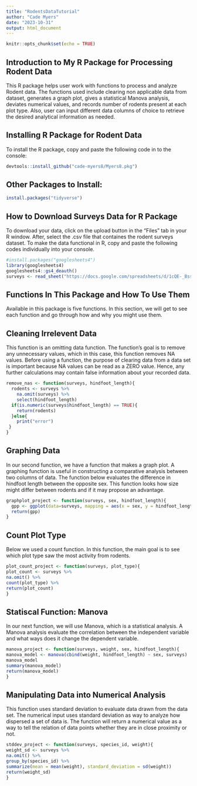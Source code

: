```yaml
---
title: "RodentsDataTutorial"
author: "Cade Myers"
date: "2023-10-31"
output: html_document
---
```


```r
knitr::opts_chunk$set(echo = TRUE)
```

## Introduction to My R Package for Processing Rodent Data

This R package helps user work with functions to process and analyze Rodent data. The functions used include clearing non applicable data from dataset, generates a graph plot, gives a statistical Manova analysis, deviates numerical values, and records number of rodents present at each plot type. Also, user can input different data columns of choice to retrieve the desired analytical information as needed.

## Installing R Package for Rodent Data

To install the R package, copy and paste the following code in to the console:

```r
devtools::install_github("cade-myers8/Myers8.pkg")
```

## Other Packages to Install: 

```r
install.packages("tidyverse")
```

## How to Download Surveys Data for R Package

To download your data, click on the upload button in the "Files" tab in your R window. After, select the .csv file that containes the rodent surveys dataset. To make the data functional in R, copy and paste the following codes individually into your console. 

```r
#install.packages("googlesheets4")
library(googlesheets4)
googlesheets4::gs4_deauth()
surveys <- read_sheet("https://docs.google.com/spreadsheets/d/1cQE-_Bssdiq-ZbdTwIghmV8uXB5PKANkJudfiIqnNaQ/edit?usp=sharing")
```

## Functions In This Package and How To Use Them

Available in this package is five functions. In this section, we will get to see each function and go through how and why you might use them.

## Cleaning Irrelevent Data

This function is an omitting data function. The function's goal is to remove any unnecessary values, which in this case, this function removes NA values. Before using a function, the purpose of clearing data from a data set is important because NA values can be read as a ZERO value. Hence, any further calculations may contain false information about your recorded data.

```r
remove_nas <- function(surveys, hindfoot_length){
  rodents <- surveys %>% 
    na.omit(surveys) %>% 
    select(hindfoot_length)
  if(is.numeric(surveys$hindfoot_length) == TRUE){
    return(rodents)
  }else{
    print("error")
 }
}
```

## Graphing Data

In our second function, we have a function that makes a graph plot. A graphing function is useful in constructing a comparative analysis between two columns of data. The function below evaluates the difference in hindfoot length between the opposite sex. This function looks how size might differ between rodents and if it may propose an advantage. 

```r
graphplot_project <- function(surveys, sex, hindfoot_length){
  gpp <- ggplot(data=surveys, mapping = aes(x = sex, y = hindfoot_length)) + geom_point(alpha = 0.1, aes(color = species_id))
  return(gpp)
}
```

## Count Plot Type

Below we used a count function. In this function, the main goal is to see which plot type saw the most activity from rodents.

```r
plot_count_project <- function(surveys, plot_type){
plot_count <- surveys %>% 
na.omit() %>% 
count(plot_type) %>% 
return(plot_count)
}
```

## Statiscal Function: Manova

In our next function, we will use Manova, which is a statistical analysis. A Manova analysis evaluate the correlation between the independent variable and what ways does it change the dependent variable.

```r
manova_project <- function(surveys, weight, sex, hindfoot_length){
manova_model <- manova(cbind(weight, hindfoot_length) ~ sex, surveys)
manova_model
summary(manova_model)
return(manova_model)
}
```

## Manipulating Data into Numerical Analysis

This function uses standard deviation to evaluate data drawn from the data set. The numerical input uses standard deviation as way to analyze how dispersed a set of data is. The function will return a numerical value as a way to tell the relation of data points whether they are in close proximity or not.

```r
stddev_project <- function(surveys, species_id, weight){
weight_sd <- surveys %>% 
na.omit() %>% 
group_by(species_id) %>% 
summarize(mean = mean(weight), standard_deviation = sd(weight))
return(weight_sd)
}
```





